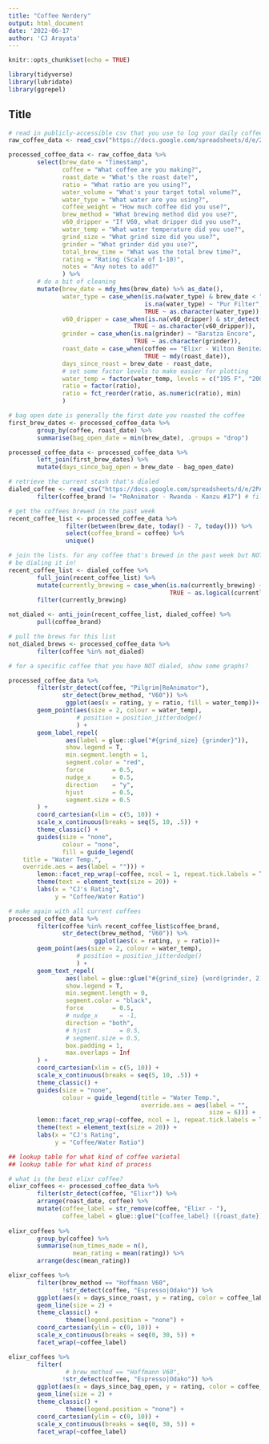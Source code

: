 ```yaml
---
title: "Coffee Nerdery"
output: html_document
date: '2022-06-17'
author: 'CJ Arayata'
---
```


```r
knitr::opts_chunk$set(echo = TRUE)
```


```r
library(tidyverse)
library(lubridate)
library(ggrepel)
```

## Title

```r
# read in publicly-accessible csv that you use to log your daily coffee making
raw_coffee_data <- read_csv("https://docs.google.com/spreadsheets/d/e/2PACX-1vRFRdo6gr0uTa3LNSdcMXdAq0MGQcb3OLKKnbpVxYOMogTvnZEHhiEvlQo4SZLJfHXaBVtCAjxZGX7J/pub?gid=3766389&single=true&output=csv")

processed_coffee_data <- raw_coffee_data %>% 
        select(brew_date = "Timestamp",
               coffee = "What coffee are you making?",
               roast_date = "What's the roast date?",
               ratio = "What ratio are you using?",
               water_volume = "What's your target total volume?",
               water_type = "What water are you using?",
               coffee_weight = "How much coffee did you use?",
               brew_method = "What brewing method did you use?",
               v60_dripper = "If V60, what dripper did you use?",
               water_temp = "What water temperature did you use?",
               grind_size = "What grind size did you use?",
               grinder = "What grinder did you use?",
               total_brew_time = "What was the total brew time?",
               rating = "Rating (Scale of 1-10)",
               notes = "Any notes to add?"
               ) %>% 
        # do a bit of cleaning
        mutate(brew_date = mdy_hms(brew_date) %>% as_date(),
               water_type = case_when(is.na(water_type) & brew_date < "2022-05-25" ~ "Philly Tap",
                                      is.na(water_type) ~ "Pur Filter",
                                      TRUE ~ as.character(water_type)),
               v60_dripper = case_when(is.na(v60_dripper) & str_detect(brew_method, "V60") ~ "Size 03 V60",
                                   TRUE ~ as.character(v60_dripper)),
               grinder = case_when(is.na(grinder) ~ "Baratza Encore",
                                   TRUE ~ as.character(grinder)),
               roast_date = case_when(coffee == "Elixr - Wilton Benitez" ~ as_date("2022-05-12"),
                                      TRUE ~ mdy(roast_date)),
               days_since_roast = brew_date - roast_date,
               # set some factor levels to make easier for plotting
               water_temp = factor(water_temp, levels = c("195 F", "200 F", "205 F")),
               ratio = factor(ratio),
               ratio = fct_reorder(ratio, as.numeric(ratio), min)
               )

# bag open date is generally the first date you roasted the coffee
first_brew_dates <- processed_coffee_data %>% 
        group_by(coffee, roast_date) %>%
        summarise(bag_open_date = min(brew_date), .groups = "drop")

processed_coffee_data <- processed_coffee_data %>% 
        left_join(first_brew_dates) %>% 
        mutate(days_since_bag_open = brew_date - bag_open_date)
```


```r
# retrieve the current stash that's dialed
dialed_coffee <- read_csv("https://docs.google.com/spreadsheets/d/e/2PACX-1vRFRdo6gr0uTa3LNSdcMXdAq0MGQcb3OLKKnbpVxYOMogTvnZEHhiEvlQo4SZLJfHXaBVtCAjxZGX7J/pub?gid=561718715&single=true&output=csv") %>% 
        filter(coffee_brand != "ReAnimator - Rwanda - Kanzu #17") # filter out reanimator just to play with it

# get the coffees brewed in the past week
recent_coffee_list <- processed_coffee_data %>% 
                filter(between(brew_date, today() - 7, today())) %>% 
                select(coffee_brand = coffee) %>% 
                unique()

# join the lists. for any coffee that's brewed in the past week but NOT dialed, you must still
# be dialing it in!
recent_coffee_list <- dialed_coffee %>% 
        full_join(recent_coffee_list) %>% 
        mutate(currently_brewing = case_when(is.na(currently_brewing) ~ TRUE,
                                             TRUE ~ as.logical(currently_brewing))) %>% 
        filter(currently_brewing)

not_dialed <- anti_join(recent_coffee_list, dialed_coffee) %>% 
        pull(coffee_brand)

# pull the brews for this list
not_dialed_brews <- processed_coffee_data %>% 
        filter(coffee %in% not_dialed)


```

```r
# for a specific coffee that you have NOT dialed, show some graphs?

processed_coffee_data %>% 
        filter(str_detect(coffee, "Pilgrim|ReAnimator"),
               str_detect(brew_method, "V60")) %>% 
                ggplot(aes(x = rating, y = ratio, fill = water_temp))+
        geom_point(aes(size = 2, colour = water_temp),
                   # position = position_jitterdodge()
                   ) +
        geom_label_repel(
                aes(label = glue::glue("#{grind_size} {grinder}")),
                show.legend = T,
                min.segment.length = 1,
                segment.color = "red",
                force        = 0.5,
                nudge_x      = 0.5,
                direction    = "y",
                hjust        = 0.5,
                segment.size = 0.5
        ) +
        coord_cartesian(xlim = c(5, 10)) +
        scale_x_continuous(breaks = seq(5, 10, .5)) +
        theme_classic() +
        guides(size = "none",
               colour = "none",
               fill = guide_legend(
    title = "Water Temp.",
    override.aes = aes(label = ""))) +
        lemon::facet_rep_wrap(~coffee, ncol = 1, repeat.tick.labels = T) +
        theme(text = element_text(size = 20)) +
        labs(x = "CJ's Rating",
             y = "Coffee/Water Ratio")

# make again with all current coffees
processed_coffee_data %>% 
        filter(coffee %in% recent_coffee_list$coffee_brand,
               str_detect(brew_method, "V60")) %>% 
                        ggplot(aes(x = rating, y = ratio))+
        geom_point(aes(size = 2, colour = water_temp),
                   # position = position_jitterdodge()
                   ) +
        geom_text_repel(
                aes(label = glue::glue("#{grind_size} {word(grinder, 2)}")),
                show.legend = T,
                min.segment.length = 0,
                segment.color = "black",
                force        = 0.5,
                # nudge_x      = -1,
                direction = "both",
                # hjust        = 0.5,
                # segment.size = 0.5,
                box.padding = 1,
                max.overlaps = Inf
        ) +
        coord_cartesian(xlim = c(5, 10)) +
        scale_x_continuous(breaks = seq(5, 10, .5)) +
        theme_classic() +
        guides(size = "none",
               colour = guide_legend(title = "Water Temp.",
                                     override.aes = aes(label = "",
                                                        size = 6))) +
        lemon::facet_rep_wrap(~coffee, ncol = 1, repeat.tick.labels = T) +
        theme(text = element_text(size = 20)) +
        labs(x = "CJ's Rating",
             y = "Coffee/Water Ratio")

```


```r
## lookup table for what kind of coffee varietal
## lookup table for what kind of process

# what is the best elixr coffee?
elixr_coffees <- processed_coffee_data %>% 
        filter(str_detect(coffee, "Elixr")) %>% 
        arrange(roast_date, coffee) %>% 
        mutate(coffee_label = str_remove(coffee, "Elixr - "),
               coffee_label = glue::glue("{coffee_label} ({roast_date})"))
        
elixr_coffees %>%        
        group_by(coffee) %>% 
        summarise(num_times_made = n(),
                  mean_rating = mean(rating)) %>% 
        arrange(desc(mean_rating))

elixr_coffees %>% 
        filter(brew_method == "Hoffmann V60",
               !str_detect(coffee, "Espresso|Odako")) %>% 
        ggplot(aes(x = days_since_roast, y = rating, color = coffee_label)) +
        geom_line(size = 2) +
        theme_classic() +
                theme(legend.position = "none") +
        coord_cartesian(ylim = c(0, 10)) +
        scale_x_continuous(breaks = seq(0, 30, 5)) +
        facet_wrap(~coffee_label)

elixr_coffees %>% 
        filter(
                # brew_method == "Hoffmann V60",
               !str_detect(coffee, "Espresso|Odako")) %>% 
        ggplot(aes(x = days_since_bag_open, y = rating, color = coffee_label)) +
        geom_line(size = 2) +
        theme_classic() +
                theme(legend.position = "none") +
        coord_cartesian(ylim = c(0, 10)) +
        scale_x_continuous(breaks = seq(0, 30, 5)) +
        facet_wrap(~coffee_label)
```
